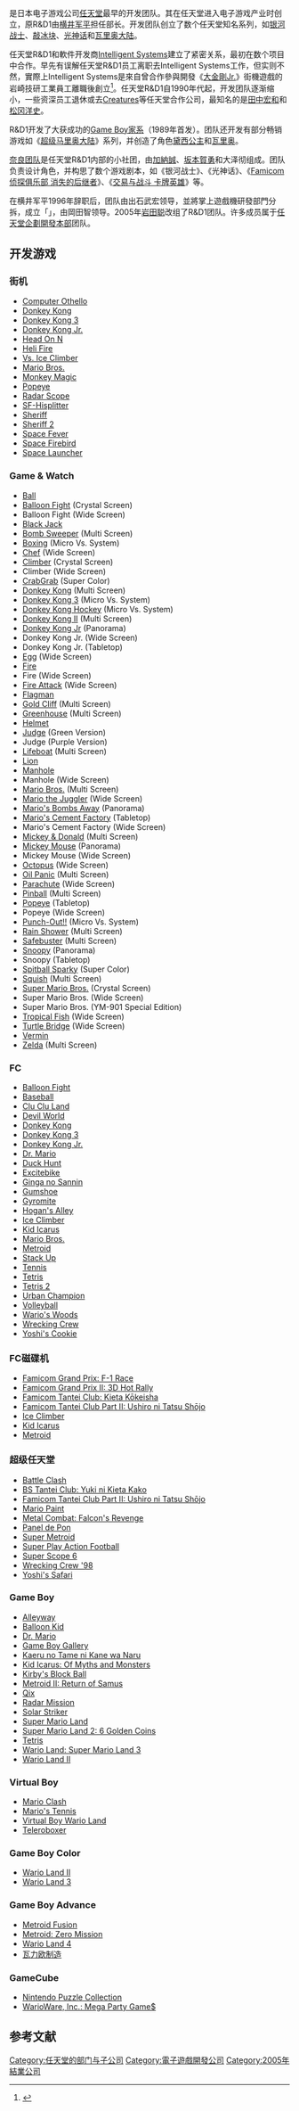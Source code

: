 {{Refimprove|time=2014-08-19T15:40:51+00:00}}

{{NoteTA
| G1=Games
| G2=Nintendo
}}
{{Infobox company
| company_name = 任天堂开发第一部
| company_name_en = Nintendo Research and Development 1
| company_logo = [[File:Nintendo_red_logo.svg|250px]]
| company_type = [[任天堂|任天堂]]內部的研發部門
| image_size = 250px
| image = File:Nintendo Kyoto Research Center (Former headquarters) - panoramio.jpg
| image_caption = 總部設於[[京都市|京都市]][[東山區|東山區]]的任天堂京都研發中心（2000年前為任天堂總部）
| fate = 在任天堂内部重组
| successor = [[任天堂企劃開發本部|任天堂企劃開發本部]]
| foundation = 1970年
| defunct = 2005年
| location = [[日本|日本]][[京都|京都]]
| founder = [[山內溥|山內溥]]
| key_people = [[橫井軍平|橫井軍平]]<br>[[出石武宏|出石武宏]]<br>[[坂本贺勇|坂本贺勇]]<br>[[松冈洋史|松冈洋史]]
| industry = [[电子游戏产业|电子游戏产业]]
| products = 任天堂电子游戏机
| revenue =
| num_employees = 100人以上<ref>{{cite web|publisher=IGN|url=http://cube.ign.com/articles/522/522559p4.html|title=IGN: IGNCube's Nintendo "Revolution" FAQ|accessdate=2007-03-23|archive-date=2012-09-07|archive-url=https://www.webcitation.org/6AUuKOvol?url=http://www.ign.com/articles/2005/09/12/igncubes-nintendo-revolution-faq?page=4|dead-url=no}}</ref>
| homepage =
| parent = [[任天堂|任天堂]]
}}

{{Nihongo|'''任天堂开发第一部'''|任天堂開発第一部|Nintendo Research and Development 1|简称R&D1}}是日本电子游戏公司[[任天堂|任天堂]]最早的开发团队。其在任天堂进入电子游戏产业时创立，原R&D1由[[横井军平|横井军平]]担任部长。开发团队创立了数个任天堂知名系列，如[[银河战士|银河战士]]、[[敲冰块|敲冰块]]、[[光神话|光神话]]和[[瓦里奥系列|瓦里奥大陆]]。

任天堂R&D1和軟件开发商[[Intelligent_Systems|Intelligent Systems]]建立了紧密关系，最初在数个项目中合作。早先有误解任天堂R&D1员工离职去Intelligent Systems工作，但实则不然，實際上Intelligent Systems是來自曾合作參與開發《[[大金剛Jr.|大金剛Jr.]]》街機遊戲的岩崎技研工業員工離職後創立<ref>{{Cite web |url=https://www.4gamer.net/games/999/G999905/20220303097/ |title=「ビデオゲームの語り部たち」第27部 |publisher=4Gamer.net |author=黒川文雄 |accessdate=2022-04-12 |archive-date=2022-04-12 |archive-url=https://web.archive.org/web/20220412134603/https://www.4gamer.net/games/999/G999905/20220303097/ }}</ref>。任天堂R&D1自1990年代起，开发团队逐渐缩小，一些资深员工退休或去[[Creatures|Creatures]]等任天堂合作公司，最知名的是[[田中宏和|田中宏和]]和[[松冈洋史|松冈洋史]]。

R&D1开发了大获成功的[[Game_Boy家系|Game Boy家系]]（1989年首发）。团队还开发有部分畅销游戏如《[[超级马里奥大陆|超级马里奥大陆]]》系列，并创造了角色[[黛西公主|黛西公主]]和[[瓦里奥|瓦里奥]]。

[[奈良团队|奈良团队]]是任天堂R&D1内部的小社团，由[[加納誠|加納誠]]、[[坂本賀勇|坂本賀勇]]和大泽彻组成。团队负责设计角色，并构思了数个游戏剧本，如《银河战士》、《光神话》、《[[Famicom侦探俱乐部_消失的后继者|Famicom侦探俱乐部 消失的后继者]]》、《[[交易与战斗_卡牌英雄|交易与战斗 卡牌英雄]]》等。

在横井军平1996年辞职后，团队由出石武宏领导，並將掌上遊戲機研發部門分拆，成立「{{le|任天堂開發技術部|Nintendo Research & Engineering}}」，由岡田智领导。2005年[[岩田聪|岩田聪]]改组了R&D1团队。许多成员属于[[任天堂企劃開發本部|任天堂企劃開發本部]]团队。

== 开发游戏 ==
{{multicol}}

=== 街机 ===

* [[Computer_Othello_(1978_arcade_game)|Computer Othello]]
* [[Donkey_Kong|Donkey Kong]]
* [[Donkey_Kong_3|Donkey Kong 3]]
* [[Donkey_Kong_Jr.|Donkey Kong Jr.]]
* [[Head_On_N|Head On N]]
* [[Heli_Fire|Heli Fire]]
* [[Ice_Climber|Vs. Ice Climber]]
* [[Mario_Bros.|Mario Bros.]]
* [[Monkey_Magic_(arcade_game)|Monkey Magic]]
* [[Popeye|Popeye]]
* [[Radar_Scope|Radar Scope]]
* [[Space_Fever|SF-Hisplitter]]
* [[Sheriff_(arcade_game)|Sheriff]]
* [[Sheriff_(arcade_game)|Sheriff 2]]
* [[Space_Fever|Space Fever]]
* [[Space_Firebird|Space Firebird]]
* [[Space_Launcher|Space Launcher]]

=== Game & Watch ===

* [[Ball_(Game_&_Watch)|Ball]]
* [[Balloon_Fight|Balloon Fight]] (Crystal Screen)
* Balloon Fight (Wide Screen)
* [[Black_Jack|Black Jack]]
* [[Bomb_Sweeper|Bomb Sweeper]] (Multi Screen)
* [[Boxing_(Game_&_Watch)|Boxing]] (Micro Vs. System)
* [[Chef|Chef]] (Wide Screen)
* [[Climber|Climber]] (Crystal Screen)
* Climber (Wide Screen)
* [[CrabGrab|CrabGrab]] (Super Color)
* [[Donkey_Kong_(Game_&_Watch)|Donkey Kong]] (Multi Screen)
* [[LCD_games_in_the_Mario_series#Donkey_Kong_3|Donkey Kong 3]] (Micro Vs. System)
* [[Donkey_Kong_Hockey|Donkey Kong Hockey]] (Micro Vs. System)
* [[Donkey_Kong_II|Donkey Kong II]] (Multi Screen)
* [[Donkey_Kong_Jr._(Game_&_Watch)|Donkey Kong Jr]] (Panorama)
* Donkey Kong Jr. (Wide Screen)
* Donkey Kong Jr. (Tabletop)
* [[Egg|Egg]] (Wide Screen)
* [[Fire|Fire]]
* Fire (Wide Screen)
* [[Fire_Attack|Fire Attack]] (Wide Screen)
* [[Flagman_(Game_&_Watch)|Flagman]]
* [[Gold_Cliff|Gold Cliff]] (Multi Screen)
* [[Greenhouse_(Game_&_Watch)|Greenhouse]] (Multi Screen)
* [[Helmet|Helmet]]
* [[Judge|Judge]] (Green Version)
* Judge (Purple Version)
* [[Lifeboat|Lifeboat]] (Multi Screen)
* [[Lion_(Game_&_Watch)|Lion]]
* [[Manhole_(Game_&_Watch)|Manhole]]
* Manhole (Wide Screen)
* [[Mario_Bros._(Game_&_Watch)|Mario Bros.]] (Multi Screen)
* [[Mario_the_Juggler|Mario the Juggler]] (Wide Screen)
* [[Mario's_Bombs_Away|Mario's Bombs Away]] (Panorama)
* [[Mario's_Cement_Factory|Mario's Cement Factory]] (Tabletop)
* Mario's Cement Factory (Wide Screen)
* [[Mickey_&_Donald|Mickey & Donald]] (Multi Screen)
* [[Mickey_Mouse_(Game_&_Watch)|Mickey Mouse]] (Panorama)
* Mickey Mouse (Wide Screen)
* [[Octopus|Octopus]] (Wide Screen)
* [[Oil_Panic|Oil Panic]] (Multi Screen)
* [[Parachute|Parachute]] (Wide Screen)
* [[Pinball_(Game_&_Watch)|Pinball]] (Multi Screen)
* [[Popeye_(Game_&_Watch)|Popeye]] (Tabletop)
* Popeye (Wide Screen)
* [[Punch-Out!!|Punch-Out!!]] (Micro Vs. System)
* [[Rain_Shower|Rain Shower]] (Multi Screen)
* [[Safebuster|Safebuster]] (Multi Screen)
* [[Snoopy|Snoopy]] (Panorama)
* Snoopy (Tabletop)
* [[Spitball_Sparky|Spitball Sparky]] (Super Color)
* [[Squish|Squish]] (Multi Screen)
* [[Super_Mario_Bros._(Game_&_Watch)|Super Mario Bros.]] (Crystal Screen)
* Super Mario Bros. (Wide Screen)
* Super Mario Bros. (YM-901 Special Edition)
* [[Tropical_Fish|Tropical Fish]] (Wide Screen)
* [[Turtle_Bridge|Turtle Bridge]] (Wide Screen)
* [[Vermin|Vermin]]
* [[Zelda_(Game_&_Watch)|Zelda]] (Multi Screen)

{{multicol-break}}

=== FC ===

* [[Balloon_Fight|Balloon Fight]]
* [[Baseball_(Nintendo_game)|Baseball]]
* [[Clu_Clu_Land|Clu Clu Land]]
* [[Devil_World|Devil World]]
* [[Donkey_Kong|Donkey Kong]]
* [[Donkey_Kong_3|Donkey Kong 3]]
* [[Donkey_Kong_Jr.|Donkey Kong Jr.]]
* [[Dr._Mario|Dr. Mario]]
* [[Duck_Hunt|Duck Hunt]]
* [[Excitebike|Excitebike]]
* [[Ginga_no_Sannin|Ginga no Sannin]]
* [[Gumshoe|Gumshoe]]
* [[Gyromite|Gyromite]]
* [[Hogan's_Alley_(arcade_game)|Hogan's Alley]]
* [[Ice_Climber|Ice Climber]]
* [[Kid_Icarus|Kid Icarus]]
* [[Mario_Bros.|Mario Bros.]]
* [[Metroid|Metroid]]
* [[Stack_Up|Stack Up]]
* [[Tennis|Tennis]]
* [[Tetris|Tetris]]
* [[Tetris_2|Tetris 2]]
* [[Urban_Champion|Urban Champion]]
* [[Volleyball|Volleyball]]
* [[Wario's_Woods|Wario's Woods]]
* [[Wrecking_Crew|Wrecking Crew]]
* [[Yoshi's_Cookie|Yoshi's Cookie]]

=== FC磁碟机 ===

* [[Famicom_Grand_Prix:_F-1_Race|Famicom Grand Prix: F-1 Race]]
* [[Famicom_Grand_Prix_II:_3D_Hot_Rally|Famicom Grand Prix II: 3D Hot Rally]]
* [[Famicom_Tantei_Club:_Kieta_Kōkeisha|Famicom Tantei Club: Kieta Kōkeisha]]
* [[Famicom_Tantei_Club_Part_II:_Ushiro_ni_Tatsu_Shōjo|Famicom Tantei Club Part II: Ushiro ni Tatsu Shōjo]]
* [[Ice_Climber|Ice Climber]]
* [[Kid_Icarus|Kid Icarus]]
* [[Metroid|Metroid]]

=== 超级任天堂 ===

* [[Battle_Clash|Battle Clash]]
* [[BS_Tantei_Club:_Yuki_ni_Kieta_Kako|BS Tantei Club: Yuki ni Kieta Kako]]
* [[Famicom_Tantei_Club_Part_II:_Ushiro_ni_Tatsu_Shōjo|Famicom Tantei Club Part II: Ushiro ni Tatsu Shōjo]]
* [[Mario_Paint|Mario Paint]]
* [[Metal_Combat:_Falcon's_Revenge|Metal Combat: Falcon's Revenge]]
* [[Panel_de_Pon|Panel de Pon]]
* [[Super_Metroid|Super Metroid]]
* [[Super_Play_Action_Football|Super Play Action Football]]
* [[Super_Scope_6|Super Scope 6]]
* [[Wrecking_Crew_'98|Wrecking Crew '98]]
* [[Yoshi's_Safari|Yoshi's Safari]]

=== Game Boy ===

* [[Alleyway|Alleyway]]
* [[Balloon_Kid|Balloon Kid]]
* [[Dr._Mario|Dr. Mario]]
* [[Game_&_Watch_Gallery_series#Game_Boy_Gallery|Game Boy Gallery]]
* [[Kaeru_no_Tame_ni_Kane_wa_Naru|Kaeru no Tame ni Kane wa Naru]]
* [[Kid_Icarus:_Of_Myths_and_Monsters|Kid Icarus: Of Myths and Monsters]]
* [[Kirby's_Block_Ball|Kirby's Block Ball]]
* [[Metroid_II:_Return_of_Samus|Metroid II: Return of Samus]]
* [[Qix|Qix]]
* [[Radar_Mission|Radar Mission]]
* [[Solar_Striker|Solar Striker]]
* [[Super_Mario_Land|Super Mario Land]]
* [[Super_Mario_Land_2:_6_Golden_Coins|Super Mario Land 2: 6 Golden Coins]]
* [[Tetris|Tetris]]
* [[Wario_Land:_Super_Mario_Land_3|Wario Land: Super Mario Land 3]]
* [[Wario_Land_II|Wario Land II]]

=== Virtual Boy ===

* [[Mario_Clash|Mario Clash]]
* [[Mario's_Tennis|Mario's Tennis]]
* [[Virtual_Boy_Wario_Land|Virtual Boy Wario Land]]
* [[Teleroboxer|Teleroboxer]]

=== Game Boy Color ===

* [[Wario_Land_II|Wario Land II]]
* [[Wario_Land_3|Wario Land 3]]

=== Game Boy Advance ===

* [[Metroid_Fusion|Metroid Fusion]]
* [[Metroid:_Zero_Mission|Metroid: Zero Mission]]
* [[Wario_Land_4|Wario Land 4]]
* [[瓦力欧制造|瓦力欧制造]]

=== GameCube ===

* [[Nintendo_Puzzle_Collection|Nintendo Puzzle Collection]]
* [[WarioWare,_Inc.:_Mega_Party_Game$|WarioWare, Inc.: Mega Party Game$]]

{{multicol-end}}

== 参考文献 ==

{{reflist}}

{{任天堂开发团队}}

{{DEFAULTSORT:Nintendo Research and Development 1}}
[[Category:任天堂的部门与子公司|Category:任天堂的部门与子公司]]
[[Category:電子遊戲開發公司|Category:電子遊戲開發公司]]
[[Category:2005年結業公司|Category:2005年結業公司]]